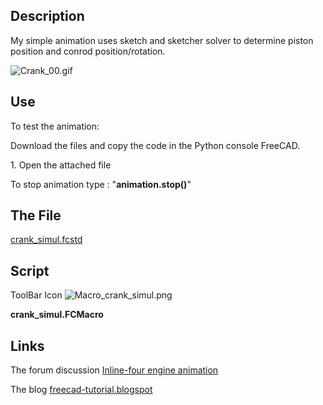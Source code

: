 <languages/>
<translate>
<!--T:1-->
{{Macro
|Name=Crank Simul
|Icon=Macro_crank_simul.png
|Description=My simple animation uses sketch and sketcher solver to determine piston position and conrod position/rotation. 
|Author=kwahoo
|Version=1.0
|Date=2014-06-13
|FCVersion=All
|Download= [https://wiki.freecad.org/images/0/04/Macro_crank_simul.png ToolBar Icon]<br />The file [https://forum.freecad.org/download/file.php?id=5954 crank_simul.fcstd]
}}

==Description== <!--T:2-->
My simple animation uses sketch and sketcher solver to determine piston position and conrod position/rotation.

</translate>
[[File:Crank 00.gif]]
<translate>

==Use== <!--T:4-->
To test the animation:

<!--T:5-->
Download the files and copy the code in the Python console FreeCAD.

<!--T:6-->
1. Open the attached file

<!--T:7-->
To stop animation type : 
</translate>
"'''animation.stop()'''"

<translate>
==The File== <!--T:8-->
</translate>
[https://forum.freecad.org/download/file.php?id=5954 crank_simul.fcstd]
<translate>
==Script== <!--T:9-->
</translate>
ToolBar Icon [[Image:Macro_crank_simul.png]]

'''crank_simul.FCMacro'''

{{MacroCode|code=
import FreeCAD as App, FreeCADGui as Gui, Part, time, sys, math, Draft, DraftGeomUtils
from PySide import QtGui,QtCore

class Animation(object):
    def __init__(self):
        App.Console.PrintMessage('init')

        App.ActiveDocument.recompute()

        self.timer = QtCore.QTimer()
        QtCore.QObject.connect(self.timer, QtCore.SIGNAL("timeout()"), self.my_update)
        self.timer.start(50)

        self.an = 0.1

    def my_update(self):
        string = '{0}'.format(self.an)
        self.an = self.an + 0.01 if self.an < (2 * math.pi) else 0.0

        angle = math.degrees(self.an)
        App.ActiveDocument.Sketch.setDatum(5,App.Units.Quantity(str(angle)+' deg'))
        App.ActiveDocument.recompute()
        p1 = App.ActiveDocument.Sketch.Shape.Vertexes[0].Point
        p2 = App.ActiveDocument.Sketch.Shape.Vertexes[1].Point
        conrodangle = math.degrees(Draft.DraftVecUtils.angle(App.Vector(1,0,0),(p1-p2))) - 90
        App.ActiveDocument.getObject("Cylinder").Placement = App.Placement(p1,App.Rotation(App.Vector(1,0,0),-90))
        App.ActiveDocument.getObject("Sketch001").Placement = App.Placement(p1,App.Rotation(App.Vector(0,0,1),conrodangle))

    def stop(self):
        self.timer.stop()
         

animation = Animation()

}}
<translate>

==Links== <!--T:10-->
The forum discussion [https://forum.freecad.org/viewtopic.php?f=24&t=6815&hilit=animation#p55092 Inline-four engine animation]

<!--T:11-->
The blog [http://freecad-tutorial.blogspot.be/ freecad-tutorial.blogspot]

</translate>
{{clear}}